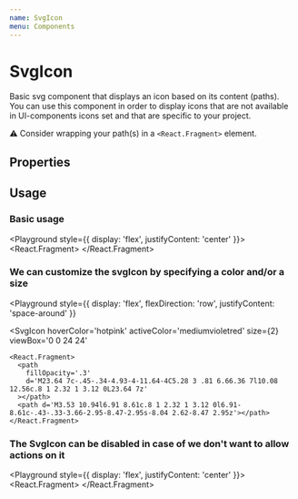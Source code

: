 ```yaml
---
name: SvgIcon
menu: Components
---
```



# SvgIcon

Basic svg component that displays an icon based on its content (paths). You can use this component in order to display icons that are not available in UI-components icons set and that are specific to your project.

⚠️ Consider wrapping your path(s) in a `<React.Fragment>` element.

## Properties

<Props of={SvgIcon} />

## Usage

### Basic usage

<Playground style={{ display: 'flex', justifyContent: 'center' }}>
  <SvgIcon viewBox='0 0 24 24'>
    <React.Fragment>
      <path d='M11.99 2C6.47 2 2 6.48 2 12s4.47 10 9.99 10C17.52 22 22 17.52 22 12S17.52 2 11.99 2zM12 20c-4.42 0-8-3.58-8-8s3.58-8 8-8 8 3.58 8 8-3.58 8-8 8zm-.22-13h-.06c-.4 0-.72.32-.72.72v4.72c0 .35.18.68.49.86l4.15 2.49c.34.2.78.1.98-.24.21-.34.1-.79-.25-.99l-3.87-2.3V7.72c0-.4-.32-.72-.72-.72z' />
    </React.Fragment>
  </SvgIcon>
</Playground>

### We can customize the svgIcon by specifying a color and/or a size

<Playground
  style={{
    display: 'flex',
    flexDirection: 'row',
    justifyContent: 'space-around'
  }}
>
  <SvgIcon
    hoverColor='hotpink'
    activeColor='mediumvioletred'
    size={2}
    viewBox='0 0 24 24'
  >
    <React.Fragment>
      <path
        fillOpacity='.3'
        d='M23.64 7c-.45-.34-4.93-4-11.64-4C5.28 3 .81 6.66.36 7l10.08 12.56c.8 1 2.32 1 3.12 0L23.64 7z'
      ></path>
      <path d='M3.53 10.94l6.91 8.61c.8 1 2.32 1 3.12 0l6.91-8.61c-.43-.33-3.66-2.95-8.47-2.95s-8.04 2.62-8.47 2.95z'></path>
    </React.Fragment>
  </SvgIcon>
  <SvgIcon
    color='cadetblue'
    activeColor='red'
    hoverColor='darkgoldenrod'
    size={4}
    viewBox='0 0 24 24'
  >
    <React.Fragment>
      <path d='M21 11h-3.17l2.54-2.54c.39-.39.39-1.02 0-1.41-.39-.39-1.03-.39-1.42 0L15 11h-2V9l3.95-3.95c.39-.39.39-1.03 0-1.42a.9959.9959 0 00-1.41 0L13 6.17V3c0-.55-.45-1-1-1s-1 .45-1 1v3.17L8.46 3.63a.9959.9959 0 00-1.41 0c-.39.39-.39 1.03 0 1.42L11 9v2H9L5.05 7.05c-.39-.39-1.03-.39-1.42 0-.39.39-.39 1.02 0 1.41L6.17 11H3c-.55 0-1 .45-1 1s.45 1 1 1h3.17l-2.54 2.54c-.39.39-.39 1.02 0 1.41.39.39 1.03.39 1.42 0L9 13h2v2l-3.95 3.95c-.39.39-.39 1.03 0 1.42.39.39 1.02.39 1.41 0L11 17.83V21c0 .55.45 1 1 1s1-.45 1-1v-3.17l2.54 2.54c.39.39 1.02.39 1.41 0 .39-.39.39-1.03 0-1.42L13 15v-2h2l3.95 3.95c.39.39 1.03.39 1.42 0 .39-.39.39-1.02 0-1.41L17.83 13H21c.55 0 1-.45 1-1s-.45-1-1-1z' />
    </React.Fragment>
  </SvgIcon>
</Playground>

### The SvgIcon can be disabled in case of we don't want to allow actions on it

<Playground style={{ display: 'flex', justifyContent: 'center' }}>
  <SvgIcon size={3} color='darkblue' viewBox='0 0 24 24' disabled>
    <React.Fragment>
      <path d='M21 14.58c0-.36-.19-.69-.49-.89L13 9V3.5c0-.83-.67-1.5-1.5-1.5S10 2.67 10 3.5V9l-7.51 4.69c-.3.19-.49.53-.49.89 0 .7.68 1.21 1.36 1L10 13.5V19l-1.8 1.35c-.13.09-.2.24-.2.4v.59c0 .33.32.57.64.48L11.5 21l2.86.82c.32.09.64-.15.64-.48v-.59c0-.16-.07-.31-.2-.4L13 19v-5.5l6.64 2.08c.68.21 1.36-.3 1.36-1z' />
    </React.Fragment>
  </SvgIcon>
</Playground>
